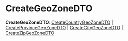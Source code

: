 
# CreateGeoZoneDTO

 **CreateGeoZoneDTO**: [CreateCountryGeoZoneDTO](../interfaces/types.FulfillmentTypes.CreateCountryGeoZoneDTO.mdx) \| [CreateProvinceGeoZoneDTO](../interfaces/types.FulfillmentTypes.CreateProvinceGeoZoneDTO.mdx) \| [CreateCityGeoZoneDTO](../interfaces/types.FulfillmentTypes.CreateCityGeoZoneDTO.mdx) \| [CreateZipGeoZoneDTO](../interfaces/types.FulfillmentTypes.CreateZipGeoZoneDTO.mdx)
